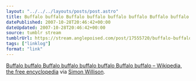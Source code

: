 ```yaml
---
layout: "../../../layouts/posts/post.astro"
title: Buffalo buffalo Buffalo buffalo buffalo buffalo Buffalo buffalo
datePublished: 2007-10-28T20:46:42+00:00
dateUpdated: 2007-10-28T20:46:42+00:00
source: tumblr stream
tumblrUrl: https://stream.anglepoised.com/post/17555720/buffalo-buffalo-buffalo-buffalo-buffalo-buffalo
tags: ["linklog"]
format: "link"
---
```


[Buffalo buffalo Buffalo buffalo buffalo buffalo Buffalo buffalo – Wikipedia, the free encyclopedia][1] via [Simon Willison](http://simonwillison.net/).

[1]: http://en.wikipedia.org/wiki/Buffalo_buffalo_Buffalo_buffalo_buffalo_buffalo_Buffalo_buffalo
